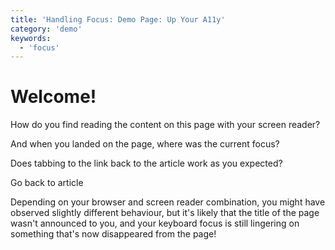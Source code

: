 ```yaml
---
title: 'Handling Focus: Demo Page: Up Your A11y'
category: 'demo'
keywords:
  - 'focus'
---
```


# Welcome!

How do you find reading the content on this page with your screen reader?

And when you landed on the page, where was the current focus?

Does tabbing to the link back to the article work as you expected?

<Link to="/handling-focus">Go back to article</Link>

Depending on your browser and screen reader combination, you might have observed slightly different behaviour, but it's likely that the title of the page wasn't announced to you, and your keyboard focus is still lingering on something that's now disappeared from the page!
